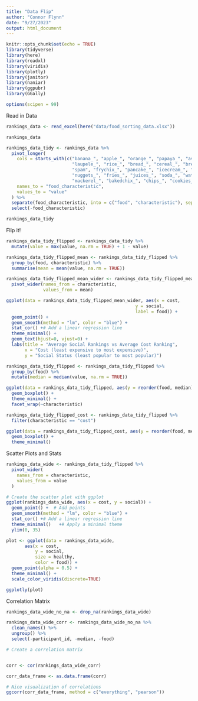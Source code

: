 ```yaml
---
title: "Data Flip"
author: "Connor Flynn"
date: "9/27/2023"
output: html_document
---
```


```r
knitr::opts_chunk$set(echo = TRUE)
library(tidyverse)
library(here)
library(readxl)
library(viridis)
library(plotly)
library(janitor)
library(naniar)
library(ggpubr)
library(GGally)

options(scipen = 99)
```

Read in Data

```r
rankings_data <- read_excel(here("data/food_sorting_data.xlsx"))
```



```r
rankings_data
```



```r
rankings_data_tidy <- rankings_data %>%
  pivot_longer(
    cols = starts_with(c("banana_", "apple_", "orange_", "papaya_", "avocado_", "eggplant_", 
                         "laupele_", "rice_", "bread_", "cereal_", "breadfruit_", "eggs_", 
                         "spam", "frychix_", "pancake_", "icecream_", "pizza_", "hamburger_", 
                         "nuggets_", "fries_", "juices_", "soda_", "water_", "shoyuchix_", 
                         "mackerel_", "bakedchix_", "chips_", "cookies_")),
    names_to = "food_characteristic",
    values_to = "value"
  ) %>%
  separate(food_characteristic, into = c("food", "characteristic"), sep = "_", remove = FALSE) %>%
  select(-food_characteristic)
```

```r
rankings_data_tidy
```



Flip it!

```r
rankings_data_tidy_flipped <- rankings_data_tidy %>%
  mutate(value = max(value, na.rm = TRUE) + 1 - value)
```



```r
rankings_data_tidy_flipped_mean <- rankings_data_tidy_flipped %>% 
  group_by(food, characteristic) %>% 
  summarise(mean = mean(value, na.rm = TRUE))
```

```r
rankings_data_tidy_flipped_mean_wider <- rankings_data_tidy_flipped_mean %>% 
  pivot_wider(names_from = characteristic, 
              values_from = mean)
```


```r
ggplot(data = rankings_data_tidy_flipped_mean_wider, aes(x = cost,
                                                 y = social,
                                                 label = food)) +
  geom_point() +
  geom_smooth(method = "lm", color = "blue") + 
  stat_cor() +# Add a linear regression line
  theme_minimal() +
  geom_text(hjust=0, vjust=0) +
  labs(title = "Average Social Rankings vs Average Cost Ranking",
       x = "Cost (least expensive to most expensive)",
       y = "Social Status (least popular to most popular)")
```








```r
rankings_data_tidy_flipped <- rankings_data_tidy_flipped %>% 
  group_by(food) %>% 
  mutate(median = median(value, na.rm = TRUE))
```



```r
ggplot(data = rankings_data_tidy_flipped, aes(y = reorder(food, median), x = value, fill = characteristic)) +
  geom_boxplot() +
  theme_minimal() +
  facet_wrap(~characteristic)
```

```r
rankings_data_tidy_flipped_cost <- rankings_data_tidy_flipped %>% 
  filter(characteristic == "cost")

ggplot(data = rankings_data_tidy_flipped_cost, aes(y = reorder(food, median), x = value, fill = characteristic)) +
  geom_boxplot() +
  theme_minimal()
```







Scatter Plots and Stats

```r
rankings_data_wide <- rankings_data_tidy_flipped %>%
  pivot_wider(
    names_from = characteristic,
    values_from = value
  )
```


```r
# Create the scatter plot with ggplot
ggplot(rankings_data_wide, aes(x = cost, y = social)) +
  geom_point() +  # Add points
  geom_smooth(method = "lm", color = "blue") + 
  stat_cor() +# Add a linear regression line
  theme_minimal()   +# Apply a minimal theme
  ylim(0, 35)


```


```r
plot <- ggplot(data = rankings_data_wide, 
       aes(x = cost,
           y = social, 
           size = healthy,
           color = food)) +
  geom_point(alpha = 0.5) +
  theme_minimal() +
  scale_color_viridis(discrete=TRUE)

ggplotly(plot)
```




Correlation Matrix



```r
rankings_data_wide_no_na <- drop_na(rankings_data_wide)

rankings_data_wide_corr <- rankings_data_wide_no_na %>% 
  clean_names() %>% 
  ungroup() %>% 
  select(-participant_id, -median, -food) 
```

```r
# Create a correlation matrix


corr <- cor(rankings_data_wide_corr)

corr_data_frame <- as.data.frame(corr)
```


```r

 
# Nice visualization of correlations
ggcorr(corr_data_frame, method = c("everything", "pearson")) 
```
